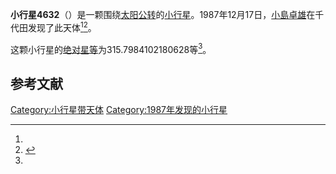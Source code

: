 {{Infobox planet
| bgcolour = #FFFFC0
| name = 4632 Udagawa
| symbol = 
| image = 
| caption = 
| discovery = yes
| discovery_ref = 
| discoverer = [[小島卓雄|小島卓雄]]
| discovery_site = [[千代田|千代田]] 
| discovered = 1987年12月17日
| designations = yes
| mp_name = 
| named_after = 
| alt_names = 1987 YB/ 1951 WG2 / 1977 TG6 / 1977 TH3 / 1985 BD2
| mp_category = [[主带小行星|主带小行星]]
| orbit_ref = <ref name="a">[http://ssd.jpl.nasa.gov/sbdb.cgi?sstr=4632 4632 Udagawa] {{Wayback|url=http://ssd.jpl.nasa.gov/sbdb.cgi?sstr=4632 |date=20201124010022 }}，小行星數據庫瀏覽器（JPL Small-Body Database Browser）－[[美国国家航空航天局|美国国家航空航天局]]喷气推进实验室</ref>
| epoch = 2456400.5 (2013年4月18日更新)
| aphelion = {{convert|2.586428389555433|AU|km|3|abbr=on|lk=out}}
| perihelion = {{convert|1.825468981801844|AU|km|3|abbr=on}}
| semimajor = {{convert|2.205948685678638|AU|km|3|abbr=on}}
| eccentricity = 0.172478946
| period = 1196.717207 [[日|日]]<br />3.28[[儒略年|儒略年]]
| avg_speed = 
| inclination = 6.490291232284635
| asc_node = 85.33571029789975
| mean_anomaly = 
| arg_peri = 315.7984102180628
| satellites = 
| physical_characteristics = yes
| dimensions = 
| mass = 
| density = 
| surface_grav = 
| escape_velocity = 
| sidereal_day = 
| axial_tilt = 
| pole_ecliptic_lat = 
| pole_ecliptic_lon = 
| albedo = 
| temperatures= 
| temp_name1 = 
| mean_temp_1 = 
| max_temp_1 = 
| temp_name2 = 
| max_temp_2 = 
| spectral_type = 
| abs_magnitude = 315.7984102180628
}}

'''小行星4632'''（{{lang-en|4632 Udagawa}}）是一颗围绕[[太阳|太阳]][[公转|公转]]的[[小行星|小行星]]。1987年12月17日，[[小島卓雄|小島卓雄]]在千代田发现了此天体<ref name="a" /><ref>{{cite news|title=小行星列表|url=http://cfa-www.harvard.edu/iau/lists/NumberedMPs.txt|accessdate=2013-07-08|newspaper=哈佛大学|archive-date=2008-05-17|archive-url=https://web.archive.org/web/20080517010638/http://cfa-www.harvard.edu/iau/lists/NumberedMPs.txt|dead-url=no}}</ref>。

这颗小行星的[[绝对星等|绝对星等]]为315.7984102180628等<ref name="a" />。

==参考文献==
{{reflist}}
{{Minor Planet Number|[[小行星4631|小行星4631]]|[[小行星4633|小行星4633]]}}

{{小天体}}

[[Category:小行星带天体|Category:小行星带天体]]
[[Category:1987年发现的小行星|Category:1987年发现的小行星]]

{{asteroid-stub}}